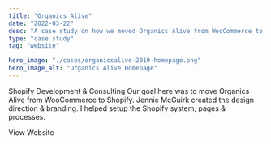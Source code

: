 ```yaml
---
title: "Organics Alive"
date: "2022-03-22"
desc: "A case study on how we moved Organics Alive from WooCommerce to Shopify to improve processes."
type: "case study"
tag: "website"

hero_image: "./cases/organicsalive-2019-homepage.png"
hero_image_alt: "Organics Alive Homepage"
---
```


Shopify Development & Consulting
Our goal here was to move Organics Alive from WooCommerce to Shopify. Jennie McGuirk created the design direction & branding. I helped setup the Shopify system, pages & processes.

View Website